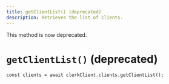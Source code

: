 ```yaml
---
title: getClientList() (deprecated)
description: Retrieves the list of clients.
---
```


<Callout type="danger">
  This method is now deprecated.
</Callout>

# `getClientList()` (deprecated)

```tsx
const clients = await clerkClient.clients.getClientList();
```
